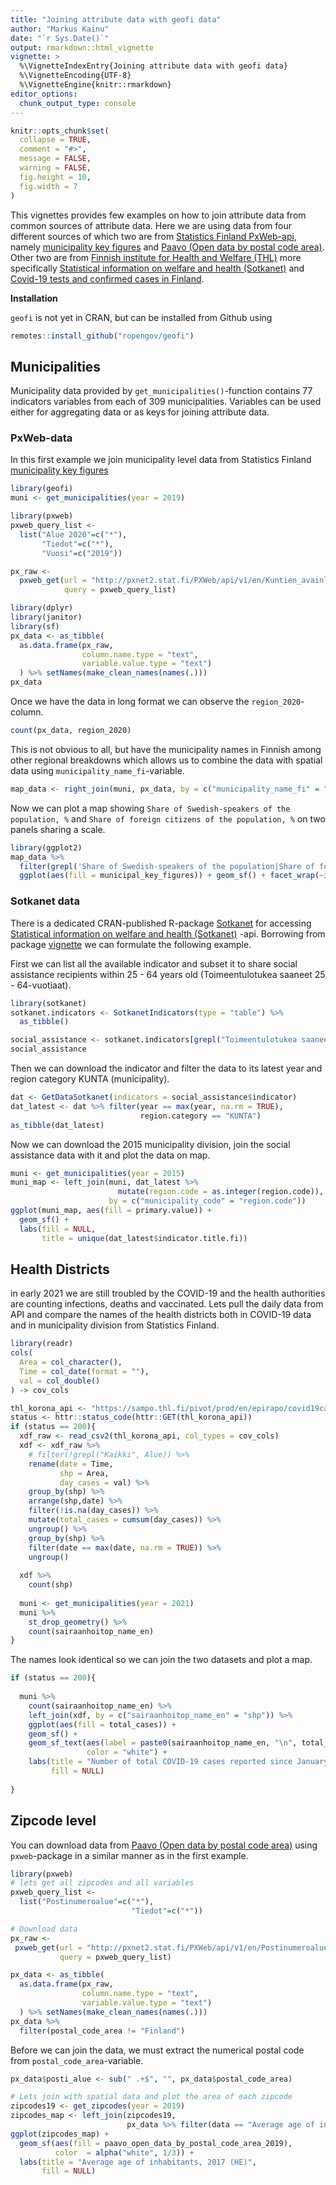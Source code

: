 ```yaml
---
title: "Joining attribute data with geofi data"
author: "Markus Kainu"
date: "`r Sys.Date()`"
output: rmarkdown::html_vignette
vignette: >
  %\VignetteIndexEntry{Joining attribute data with geofi data}
  %\VignetteEncoding{UTF-8}
  %\VignetteEngine{knitr::rmarkdown}
editor_options: 
  chunk_output_type: console
---
```


```r
knitr::opts_chunk$set(
  collapse = TRUE,
  comment = "#>",
  message = FALSE, 
  warning = FALSE,
  fig.height = 10, 
  fig.width = 7
)
```

This vignettes provides few examples on how to join attribute data from common sources of attribute data. Here we are using data from four different sources of which two are from [Statistics Finland PxWeb-api](https://pxnet2.stat.fi/PXWeb/pxweb/en/), namely [municipality key figures](https://pxnet2.stat.fi/PXWeb/pxweb/en/Kuntien_avainluvut/) and [Paavo (Open data by postal code area)](https://pxnet2.stat.fi/PXWeb/pxweb/en/Postinumeroalueittainen_avoin_tieto/). Other two are from [Finnish institute for Health and Welfare (THL)](https://thl.fi/en/web/thlfi-en) more specifically [Statistical information on welfare and health (Sotkanet)](https://thl.fi/en/web/thlfi-en/statistics/statistical-databases/open-data#Sotkanet) and [Covid-19 tests and confirmed cases in Finland](https://thl.fi/fi/tilastot-ja-data/aineistot-ja-palvelut/avoin-data/varmistetut-koronatapaukset-suomessa-covid-19-).

**Installation**

`geofi` is not yet in CRAN, but can be installed from Github using

```r
remotes::install_github("ropengov/geofi")
```


## Municipalities

Municipality data provided by `get_municipalities()`-function contains 77 indicators variables from each of 309 municipalities. Variables can be used either for aggregating data or as keys for joining attribute data. 

### PxWeb-data

In this first example we join municipality level data from Statistics Finland [municipality key figures](https://pxnet2.stat.fi/PXWeb/pxweb/en/Kuntien_avainluvut/)

```r
library(geofi)
muni <- get_municipalities(year = 2019)

library(pxweb)
pxweb_query_list <-
  list("Alue 2020"=c("*"),
       "Tiedot"=c("*"),
       "Vuosi"=c("2019"))

px_raw <-
  pxweb_get(url = "http://pxnet2.stat.fi/PXWeb/api/v1/en/Kuntien_avainluvut/2020/kuntien_avainluvut_2020_aikasarja.px",
            query = pxweb_query_list)

library(dplyr)
library(janitor)
library(sf)
px_data <- as_tibble(
  as.data.frame(px_raw, 
                column.name.type = "text", 
                variable.value.type = "text")
  ) %>% setNames(make_clean_names(names(.)))
px_data
```

Once we have the data in long format we can observe the `region_2020`-column.

```r
count(px_data, region_2020)
```

This is not obvious to all, but have the municipality names in Finnish among other regional breakdowns which allows us to combine the data with spatial data using `municipality_name_fi`-variable. 

```r
map_data <- right_join(muni, px_data, by = c("municipality_name_fi" = "region_2020"))
```

Now we can plot a map showing `Share of Swedish-speakers of the population, %` and `Share of foreign citizens of the population, %` on two panels sharing a scale.

```r
library(ggplot2)
map_data %>% 
  filter(grepl('Share of Swedish-speakers of the population|Share of foreign citizens of the population', information)) %>% 
  ggplot(aes(fill = municipal_key_figures)) + geom_sf() + facet_wrap(~information)
```

### Sotkanet data

There is a dedicated CRAN-published R-package [Sotkanet](https://cran.r-project.org/web/packages/sotkanet/index.html) for accessing [Statistical information on welfare and health (Sotkanet)](https://thl.fi/en/web/thlfi-en/statistics/statistical-databases/open-data#Sotkanet) -api. Borrowing from package [vignette](https://cran.r-project.org/web/packages/sotkanet/vignettes/tutorial.html) we can formulate the following example.

First we can list all the available indicator and subset it to share social assistance recipients within 25 - 64 years old  (Toimeentulotukea saaneet 25 - 64-vuotiaat).

```r
library(sotkanet)
sotkanet.indicators <- SotkanetIndicators(type = "table") %>% 
  as_tibble()

social_assistance <- sotkanet.indicators[grepl("Toimeentulotukea saaneet 25 - 64-vuotiaat", sotkanet.indicators$indicator.title.fi, ignore.case = T),]
social_assistance
```

Then we can download the indicator and filter the data to its latest year and region category KUNTA (municipality). 

```r
dat <- GetDataSotkanet(indicators = social_assistance$indicator)
dat_latest <- dat %>% filter(year == max(year, na.rm = TRUE), 
                             region.category == "KUNTA")
as_tibble(dat_latest)
```

Now we can download the 2015 municipality division, join the social assistance data with it and plot the data on map.

```r
muni <- get_municipalities(year = 2015)
muni_map <- left_join(muni, dat_latest %>% 
                        mutate(region.code = as.integer(region.code)), 
                      by = c("municipality_code" = "region.code"))
ggplot(muni_map, aes(fill = primary.value)) + 
  geom_sf() +
  labs(fill = NULL, 
       title = unique(dat_latest$indicator.title.fi))
```


## Health Districts

in early 2021 we are still troubled by the COVID-19 and the health authorities are counting infections, deaths and vaccinated. Lets pull the daily data from API and compare the names of the health districts both in COVID-19 data and in municipality division from Statistics Finland. 

```r
library(readr)
cols(
  Area = col_character(),
  Time = col_date(format = ""),
  val = col_double()
) -> cov_cols

thl_korona_api <- "https://sampo.thl.fi/pivot/prod/en/epirapo/covid19case/fact_epirapo_covid19case.csv?row=dateweek20200101-508804L&column=hcdmunicipality2020-445222L"
status <- httr::status_code(httr::GET(thl_korona_api))
if (status == 200){
  xdf_raw <- read_csv2(thl_korona_api, col_types = cov_cols)
  xdf <- xdf_raw %>% 
    # filter(!grepl("Kaikki", Alue)) %>% 
    rename(date = Time, 
           shp = Area, 
           day_cases = val) %>% 
    group_by(shp) %>% 
    arrange(shp,date) %>% 
    filter(!is.na(day_cases)) %>% 
    mutate(total_cases = cumsum(day_cases)) %>% 
    ungroup() %>% 
    group_by(shp) %>% 
    filter(date == max(date, na.rm = TRUE)) %>% 
    ungroup()
  
  xdf %>% 
    count(shp)
  
  muni <- get_municipalities(year = 2021) 
  muni %>% 
    st_drop_geometry() %>% 
    count(sairaanhoitop_name_en)
} 
```

The names look identical so we can join the two datasets and plot a map.

```r
if (status == 200){
  
  muni %>% 
    count(sairaanhoitop_name_en) %>% 
    left_join(xdf, by = c("sairaanhoitop_name_en" = "shp")) %>% 
    ggplot(aes(fill = total_cases)) +
    geom_sf() +
    geom_sf_text(aes(label = paste0(sairaanhoitop_name_en, "\n", total_cases)), 
                 color = "white") +
    labs(title = "Number of total COVID-19 cases reported since January 2020", 
         fill = NULL)
  
}
```


## Zipcode level

You can download data from [Paavo (Open data by postal code area)](https://pxnet2.stat.fi/PXWeb/pxweb/en/Postinumeroalueittainen_avoin_tieto/) using `pxweb`-package in a similar manner as in the first example.

```r
library(pxweb)
# lets get all zipcodes and all variables
pxweb_query_list <- 
  list("Postinumeroalue"=c("*"),
                           "Tiedot"=c("*"))

# Download data 
px_raw <- 
 pxweb_get(url = "http://pxnet2.stat.fi/PXWeb/api/v1/en/Postinumeroalueittainen_avoin_tieto/2019/paavo_1_he_2019.px",
           query = pxweb_query_list)

px_data <- as_tibble(
  as.data.frame(px_raw, 
                column.name.type = "text", 
                variable.value.type = "text")
  ) %>% setNames(make_clean_names(names(.)))
px_data %>% 
  filter(postal_code_area != "Finland")
```

Before we can join the data, we must extract the numerical postal code from `postal_code_area`-variable.

```r
px_data$posti_alue <- sub(" .+$", "", px_data$postal_code_area)

# Lets join with spatial data and plot the area of each zipcode
zipcodes19 <- get_zipcodes(year = 2019) 
zipcodes_map <- left_join(zipcodes19, 
                          px_data %>% filter(data == "Average age of inhabitants, 2017 (HE)"))
ggplot(zipcodes_map) + 
  geom_sf(aes(fill = paavo_open_data_by_postal_code_area_2019), 
          color  = alpha("white", 1/3)) +
  labs(title = "Average age of inhabitants, 2017 (HE)", 
       fill = NULL)
```

